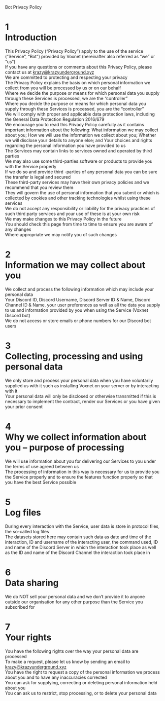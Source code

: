 Bot Privacy Policy
# 1<br/> Introduction
This Privacy Policy (“Privacy Policy”) apply to the use of the service (“Service”, “Bot”) provided by Voxnet (hereinafter also referred as “we” or “us”)<br/>
If you have any questions or comments about this Privacy Policy, please contact us at krazy@krazyunderground.xyz<br/>
We are committed to protecting and respecting your privacy<br/> The Privacy Policy explains the basis on which personal information we collect from you will be processed by us or on our behalf<br/>
Where we decide the purpose or means for which personal data you supply through these Services is processed, we are the “controller”<br/>
Where you decide the purpose or means for which personal data you supply through these Services is processed, you are the “controller”<br/> We will comply with proper and applicable data protection laws, including the General Data Protection Regulation 2016/679<br/>
We encourage you to read this Privacy Policy carefully as it contains important information about the following:
What information we may collect about you;
How we will use the information we collect about you;
Whether we will disclose your details to anyone else; and
Your choices and rights regarding the personal information you have provided to us<br/>
The Services may contain links to services owned and operated by third parties<br/> We may also use some third-parties software or products to provide you with the Service properly<br/>
If we do so and provide third -parties of any personal data you can be sure the transfer is legal and secured<br/> These third-party services may have their own privacy policies and we recommend that you review them<br/>
They will govern the use of personal information that you submit or which is collected by cookies and other tracking technologies whilst using these services<br/>
We do not accept any responsibility or liability for the privacy practices of such third party services and your use of these is at your own risk<br/>
We may make changes to this Privacy Policy in the future<br/> You should check this page from time to time to ensure you are aware of any changes<br/> Where appropriate we may notify you of such changes<br/>
# 2<br/> Information we may collect about you
We collect and process the following information which may include your personal data<br/>
Your Discord ID, Discord Username, Discord Server ID & Name, Discord Channel ID & Name, your user preferences as well as all the data you supply to us and information provided by you when using the Service (Voxnet Discord bot)<br/>
We do not access or store emails or phone numbers for our Discord bot users<br/>
# 3<br/> Collecting, processing and using personal data
We only store and process your personal data when you have voluntarily supplied us with it such as installing Voxnet on your server or by interacting with it<br/> Your personal data will only be disclosed or otherwise transmitted if this is necessary to implement the contract, render our Services or you have given your prior consent<br/>
# 4<br/> Why we collect information about you – purpose of processing
We will use information about you for delivering our Services to you under the terms of use agreed between us<br/> The processing of information in this way is necessary for us to provide you the Service properly and to ensure the features function properly so that you have the best Service possible<br/>
# 5<br/> Log files
During every interaction with the Service, user data is store in protocol files, the so-called log files<br/> The datasets stored here may contain such data as date and time of the interaction, ID and username of the interacting user, the command used, ID and name of the Discord Server in which the interaction took place as well as the ID and name of the Discord Channel the interaction took place in<br/>
# 6<br/> Data sharing
We do NOT sell your personal data and we don’t provide it to anyone outside our organisation for any other purpose than the Service you subscribed for<br/>
# 7<br/> Your rights
You have the following rights over the way your personal data are processed<br/>
To make a request, please let us know by sending an email to krazy@krazyunderground.xyz<br/>
You have the right to request a copy of the personal information we process about you and to have any inaccuracies corrected<br/>
You can ask for supplying, correcting or deleting personal information held about you<br/>
You can ask us to restrict, stop processing, or to delete your personal data<br/>